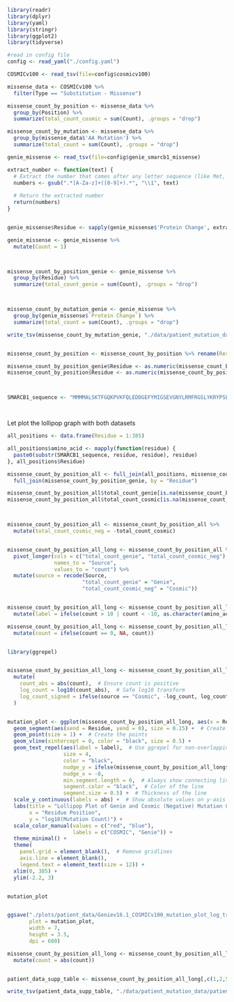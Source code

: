 ```r

library(readr)
library(dplyr)
library(yaml)
library(stringr)
library(ggplot2)
library(tidyverse)

#read in config file
config <- read_yaml("./config.yaml")

```







```r

COSMICv100 <- read_tsv(file=config$cosmicv100)

missense_data <- COSMICv100 %>%
  filter(Type == "Substitution - Missense")

missense_count_by_position <- missense_data %>%
  group_by(Position) %>%
  summarize(total_count_cosmic = sum(Count), .groups = "drop")

missense_count_by_mutation <- missense_data %>%
  group_by(missense_data$'AA Mutation') %>%
  summarize(total_count = sum(Count), .groups = "drop")
```


```r


genie_missense <- read_tsv(file=config$genie_smarcb1_missense)

extract_number <- function(text) {
  # Extract the number that comes after any letter sequence (like Met, Leu, etc.)
  numbers <- gsub(".*[A-Za-z]+([0-9]+).*", "\\1", text)
  
  # Return the extracted number
  return(numbers)
}


genie_missense$Residue <- sapply(genie_missense$'Protein Change', extract_number)

genie_missense <- genie_missense %>%
  mutate(Count = 1)



missense_count_by_position_genie <- genie_missense %>%
  group_by(Residue) %>%
  summarize(total_count_genie = sum(Count), .groups = "drop")



missense_count_by_mutation_genie <- genie_missense %>%
  group_by(genie_missense$`Protein Change`) %>%
  summarize(total_count = sum(Count), .groups = "drop")

write_tsv(missense_count_by_mutation_genie, "./data/patient_mutation_data/GENIE_v16.1_SMARCB1_missense_count_by_mutation.tsv")


missense_count_by_position <- missense_count_by_position %>% rename(Residue = Position)

missense_count_by_position_genie$Residue <- as.numeric(missense_count_by_position_genie$Residue)
missense_count_by_position$Residue <- as.numeric(missense_count_by_position$Residue)



SMARCB1_sequence <- "MMMMALSKTFGQKPVKFQLEDDGEFYMIGSEVGNYLRMFRGSLYKRYPSLWRRLATVEERKKIVASSHGKKTKPNTKDHGYTTLATSVTLLKASEVEEILDGNDEKYKAVSISTEPPTYLREQKAKRNSQWVPTLPNSSHHLDAVPCSTTINRNRMGRDKKRTFPLCFDDHDPAVIHENASQPEVLVPIRLDMEIDGQKLRDAFTWNMNEKLMTPEMFSEILCDDLDLNPLTFVPAIASAIRQQIESYPTDSILEDQSDQRVIIKLNIHVGNISLVDQFEWDMSEKENSPEKFALKLCSELGLGGEFVTTIAYSIRGQLSWHQKTYAFSENPLPTVEIAIRNTGDADQWCPLLETLTDAEMEKKIRDQDRNTRRMRRLANTAPAW"




```


Let plot the lollipop graph with both datasets
```r



all_positions <- data.frame(Residue = 1:385)

all_positions$amino_acid <- mapply(function(residue) {
  paste0(substr(SMARCB1_sequence, residue, residue), residue)
}, all_positions$Residue)

missense_count_by_position_all <- full_join(all_positions, missense_count_by_position, by = "Residue") %>%
  full_join(missense_count_by_position_genie, by = "Residue")

missense_count_by_position_all$total_count_genie[is.na(missense_count_by_position_all$total_count_genie)] <- 0
missense_count_by_position_all$total_count_cosmic[is.na(missense_count_by_position_all$total_count_cosmic)] <- 0



missense_count_by_position_all <- missense_count_by_position_all %>%
  mutate(total_count_cosmic_neg = -total_count_cosmic)


missense_count_by_position_all_long <- missense_count_by_position_all %>%
  pivot_longer(cols = c("total_count_genie", "total_count_cosmic_neg"),
               names_to = "Source",
               values_to = "count") %>%
  mutate(source = recode(Source, 
                        "total_count_genie" = "Genie", 
                        "total_count_cosmic_neg" = "Cosmic"))


missense_count_by_position_all_long <- missense_count_by_position_all_long %>%
  mutate(label = ifelse(count > 10 | count < -10, as.character(amino_acid), NA))

missense_count_by_position_all_long <- missense_count_by_position_all_long %>%
  mutate(count = ifelse(count == 0, NA, count))


library(ggrepel)


missense_count_by_position_all_long <- missense_count_by_position_all_long %>%
  mutate(
    count_abs = abs(count),  # Ensure count is positive
    log_count = log10(count_abs),  # Safe log10 transform
    log_count_signed = ifelse(source == "Cosmic", -log_count, log_count)  # Flip for COSMIC
  )


mutation_plot <- ggplot(missense_count_by_position_all_long, aes(x = Residue, y = log_count_signed, color = Source)) +
  geom_segment(aes(xend = Residue, yend = 0), size = 0.15) +  # Create the lines
  geom_point(size = 1) +  # Create the points
  geom_vline(xintercept = 0, color = "black", size = 0.5) +
  geom_text_repel(aes(label = label),  # Use ggrepel for non-overlapping labels
                  size = 4, 
                  color = "black", 
                  nudge_y = ifelse(missense_count_by_position_all_long$count > 0, 0.1, -0.1),  # Conditional nudging
                  nudge_x = -8,
                  min.segment.length = 0,  # Always show connecting lines
                  segment.color = "black",  # Color of the line
                  segment.size = 0.5) +  # Thickness of the line
  scale_y_continuous(labels = abs) +  # Show absolute values on y-axis
  labs(title = "Lollipop Plot of Genie and Cosmic (Negative) Mutation Counts", 
       x = "Residue Position", 
       y = "log10(Mutation Count)") +
  scale_color_manual(values = c("red", "blue"), 
                     labels = c("COSMIC", "Genie")) + 
  theme_minimal() +
  theme(
    panel.grid = element_blank(),  # Remove gridlines
    axis.line = element_blank(),
    legend.text = element_text(size = 12)) +
  xlim(0, 385) +
  ylim(-2.2, 3)


mutation_plot


ggsave("./plots/patient_data/Geniev16.1_COSMICv100_mutation_plot_log_transformed.tiff", 
       plot = mutation_plot, 
       width = 7, 
       height = 3.5, 
       dpi = 600)


```


```r

missense_count_by_position_all_long <- missense_count_by_position_all_long %>%
  mutate(count = abs(count))


patient_data_supp_table <- missense_count_by_position_all_long[,c(1,2,5,6)]

write_tsv(patient_data_supp_table, "./data/patient_mutation_data/patient_data_supp.tsv")


```


